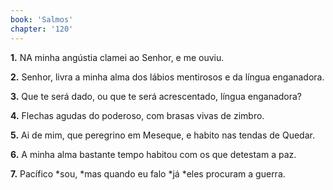 ```yaml
---
book: 'Salmos'
chapter: '120'
---
```


**1.** NA minha angústia clamei ao Senhor, e me ouviu.

**2.** Senhor, livra a minha alma dos lábios mentirosos e da língua enganadora.

**3.** Que te será dado, ou que te será acrescentado, língua enganadora?

**4.** Flechas agudas do poderoso, com brasas vivas de zimbro.

**5.** Ai de mim, que peregrino em Meseque, e habito nas tendas de Quedar.

**6.** A minha alma bastante tempo habitou com os que detestam a paz.

**7.** Pacífico *sou, *mas quando eu falo *já *eles procuram a guerra.